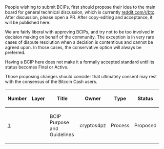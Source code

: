 People wishing to submit BCIPs, first should propose their idea to the main board for general technical discussion, which is currently [https://www.reddit.com/r/btc/ reddit.com/r/btc]. After discussion, please open a PR. After copy-editing and acceptance, it will be published here.

We are fairly liberal with approving BCIPs, and try not to be too involved in decision making on behalf of the community. The exception is in very rare cases of dispute resolution when a decision is contentious and cannot be agreed upon. In those cases, the conservative option will always be preferred.

Having a BCIP here does not make it a formally accepted standard until its status becomes Final or Active.

Those proposing changes should consider that ultimately consent may rest with the consensus of the Bitcoin Cash users.



{| class="wikitable sortable" style="width: auto; text-align: center; font-size: smaller; table-layout: fixed;"
!Number
!Layer
!Title
!Owner
!Type
!Status
|- style="background-color: #ffcfcf"
| [[bcip-0001.mediawiki|1]]
|
| BCIP Purpose and Guidelines
| cryptos4pz
| Process
| Proposed
|}

<!-- IMPORTANT!  See the instructions at the top of this page, do NOT JUST add BCIPs here! -->
